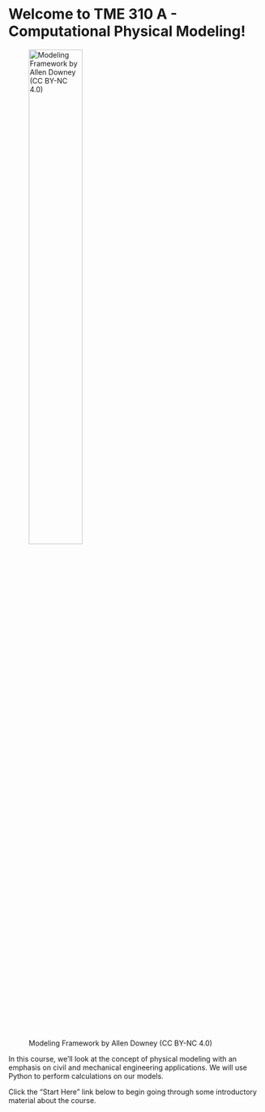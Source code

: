 # Welcome to TME 310 A - Computational Physical Modeling!

![Modeling Framework by Allen Downey (CC BY-NC 4.0)](.website/reference/modeling_framework.png){fig-align="center" width="50%"}

In this course, we'll look at the concept of physical modeling with an emphasis on civil and mechanical engineering applications. We will use Python to perform calculations on our models.

Click the "Start Here" link below to begin going through some introductory material about the course.